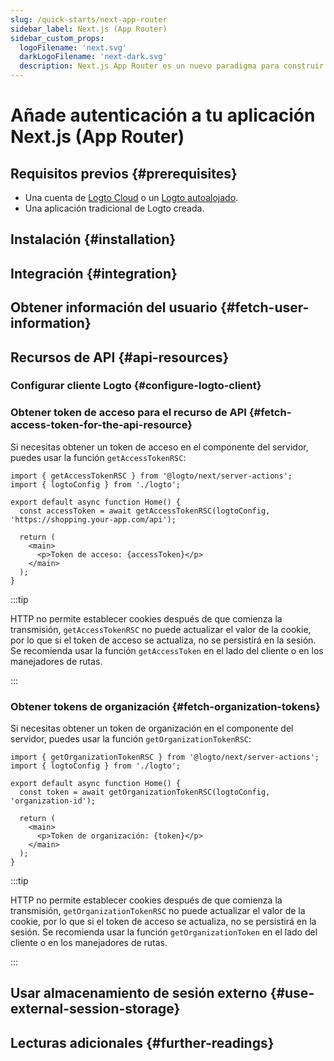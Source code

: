 ```yaml
---
slug: /quick-starts/next-app-router
sidebar_label: Next.js (App Router)
sidebar_custom_props:
  logoFilename: 'next.svg'
  darkLogoFilename: 'next-dark.svg'
  description: Next.js App Router es un nuevo paradigma para construir aplicaciones utilizando las últimas características de React.
---
```




# Añade autenticación a tu aplicación Next.js (App Router)

<GuideTip />

## Requisitos previos \{#prerequisites}

- Una cuenta de [Logto Cloud](https://cloud.logto.io) o un [Logto autoalojado](/introduction/set-up-logto-oss).
- Una aplicación tradicional de Logto creada.

## Instalación \{#installation}

<Installation />

## Integración \{#integration}

<Integration />

## Obtener información del usuario \{#fetch-user-information}

<GetUserInformation />

## Recursos de API \{#api-resources}

<ApiResourcesDescription />

### Configurar cliente Logto \{#configure-logto-client}

<ConfigApiResources />

### Obtener token de acceso para el recurso de API \{#fetch-access-token-for-the-api-resource}

<FetchAccessTokenForApiResources />

Si necesitas obtener un token de acceso en el componente del servidor, puedes usar la función `getAccessTokenRSC`:

```tsx title="app/page.tsx"
import { getAccessTokenRSC } from '@logto/next/server-actions';
import { logtoConfig } from './logto';

export default async function Home() {
  const accessToken = await getAccessTokenRSC(logtoConfig, 'https://shopping.your-app.com/api');

  return (
    <main>
      <p>Token de acceso: {accessToken}</p>
    </main>
  );
}
```

:::tip

HTTP no permite establecer cookies después de que comienza la transmisión, `getAccessTokenRSC` no puede actualizar el valor de la cookie, por lo que si el token de acceso se actualiza, no se persistirá en la sesión. Se recomienda usar la función `getAccessToken` en el lado del cliente o en los manejadores de rutas.

:::

### Obtener tokens de organización \{#fetch-organization-tokens}

<FetchOrganizationTokenForUser />

Si necesitas obtener un token de organización en el componente del servidor, puedes usar la función `getOrganizationTokenRSC`:

```tsx title="app/page.tsx"
import { getOrganizationTokenRSC } from '@logto/next/server-actions';
import { logtoConfig } from './logto';

export default async function Home() {
  const token = await getOrganizationTokenRSC(logtoConfig, 'organization-id');

  return (
    <main>
      <p>Token de organización: {token}</p>
    </main>
  );
}
```

:::tip

HTTP no permite establecer cookies después de que comienza la transmisión, `getOrganizationTokenRSC` no puede actualizar el valor de la cookie, por lo que si el token de acceso se actualiza, no se persistirá en la sesión. Se recomienda usar la función `getOrganizationToken` en el lado del cliente o en los manejadores de rutas.

:::

## Usar almacenamiento de sesión externo \{#use-external-session-storage}

<ExternalStorage />

## Lecturas adicionales \{#further-readings}

<FurtherReadings />